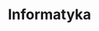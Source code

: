 ---
title: Informatyka
description: Nie tylko zawodowo, ale prywatnie interesuję się nowościami technologicznymi. Rozwijam się w jezykach programowania takich jak JavaScript i PHP. Zależy mi na poszerzaniu swoich umiejętności w szczególności w kierunku front.
img: ../../assets/images/hobbies/codes.jpg
---